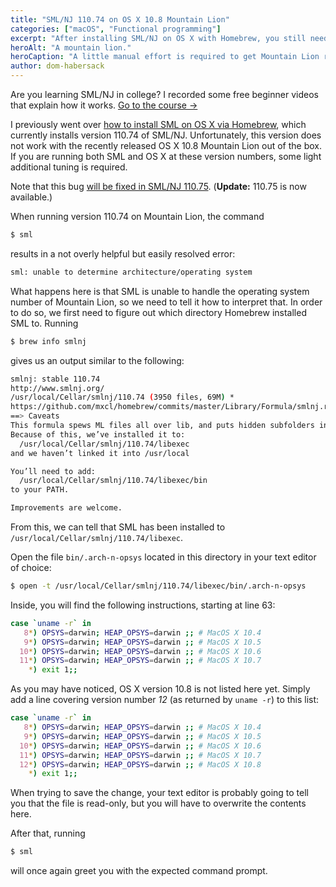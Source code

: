 ```yaml
---
title: "SML/NJ 110.74 on OS X 10.8 Mountain Lion"
categories: ["macOS", "Functional programming"]
excerpt: "After installing SML/NJ on OS X with Homebrew, you still need to make a few manual changes to make them play together nicely."
heroAlt: "A mountain lion."
heroCaption: "A little manual effort is required to get Mountain Lion running on OS X 10.8."
author: dom-habersack
---
```

<Flash type="info">
  Are you learning SML/NJ in college? I recorded some free beginner videos that explain how it works. <a href="/courses/standard-ml-for-beginners">Go to the course&nbsp;→</a>
</Flash>

I previously went over [how to install SML on OS X via Homebrew](/posts/painless-installation-of-sml-on-os-x 'Painless installation of SML on OS X'), which currently installs version 110.74 of SML/NJ. Unfortunately, this version does not work with the recently released OS X 10.8 Mountain Lion out of the box. If you are running both SML and OS X at these version numbers, some light additional tuning is required.

Note that this bug [will be fixed in SML/NJ 110.75](http://smlnj-gforge.cs.uchicago.edu/tracker/index.php?func=detail&aid=94&group_id=33&atid=215 'smlnj-gforge: SML/NJ Bugs: Detail: 94 Running on OS X Mountain Lion'). (**Update:** 110.75 is now available.)

When running version 110.74 on Mountain Lion, the command

```bash
$ sml
```

results in a not overly helpful but easily resolved error:

```bash
sml: unable to determine architecture/operating system
```

What happens here is that SML is unable to handle the operating system number of Mountain Lion, so we need to tell it how to interpret that. In order to do so, we first need to figure out which directory Homebrew installed SML to. Running

```bash
$ brew info smlnj
```

gives us an output similar to the following:

```bash
smlnj: stable 110.74
http://www.smlnj.org/
/usr/local/Cellar/smlnj/110.74 (3950 files, 69M) *
https://github.com/mxcl/homebrew/commits/master/Library/Formula/smlnj.rb
==> Caveats
This formula spews ML files all over lib, and puts hidden subfolders in bin.
Because of this, we’ve installed it to:
  /usr/local/Cellar/smlnj/110.74/libexec
and we haven’t linked it into /usr/local

You’ll need to add:
  /usr/local/Cellar/smlnj/110.74/libexec/bin
to your PATH.

Improvements are welcome.
```

From this, we can tell that SML has been installed to `/usr/local/Cellar/smlnj/110.74/libexec`.

Open the file `bin/.arch-n-opsys` located in this directory in your text editor of choice:

```bash
$ open -t /usr/local/Cellar/smlnj/110.74/libexec/bin/.arch-n-opsys
```

Inside, you will find the following instructions, starting at line 63:

```bash
case `uname -r` in
   8*) OPSYS=darwin; HEAP_OPSYS=darwin ;; # MacOS X 10.4
   9*) OPSYS=darwin; HEAP_OPSYS=darwin ;; # MacOS X 10.5
  10*) OPSYS=darwin; HEAP_OPSYS=darwin ;; # MacOS X 10.6
  11*) OPSYS=darwin; HEAP_OPSYS=darwin ;; # MacOS X 10.7
    *) exit 1;;
```

As you may have noticed, OS X version 10.8 is not listed here yet. Simply add a line covering version number _12_ (as returned by `uname -r`) to this list:

```bash
case `uname -r` in
   8*) OPSYS=darwin; HEAP_OPSYS=darwin ;; # MacOS X 10.4
   9*) OPSYS=darwin; HEAP_OPSYS=darwin ;; # MacOS X 10.5
  10*) OPSYS=darwin; HEAP_OPSYS=darwin ;; # MacOS X 10.6
  11*) OPSYS=darwin; HEAP_OPSYS=darwin ;; # MacOS X 10.7
  12*) OPSYS=darwin; HEAP_OPSYS=darwin ;; # MacOS X 10.8
    *) exit 1;;
```

When trying to save the change, your text editor is probably going to tell you that the file is read-only, but you will have to overwrite the contents here.

After that, running

```bash
$ sml
```

will once again greet you with the expected command prompt.
